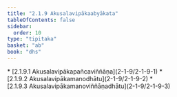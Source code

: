 ```yaml
---
title: "2.1.9 Akusalavipākaabyākata"
tableOfContents: false
sidebar:
  order: 10
type: "tipitaka"
basket: "ab"
book: "dhs"
---
```



<DynamicBreadcrumb />



<TableOfContents book="dhs" section="2.1.9">
* [2.1.9.1 Akusalavipākapañcaviññāṇa](2-1-9/2-1-9-1)
* [2.1.9.2 Akusalavipākamanodhātu](2-1-9/2-1-9-2)
* [2.1.9.3 Akusalavipākamanoviññāṇadhātu](2-1-9/2-1-9-3)
</TableOfContents>